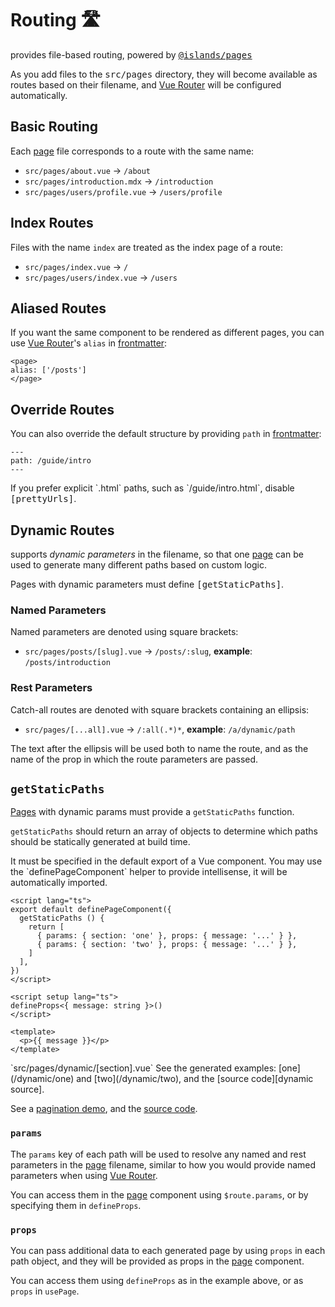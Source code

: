 [Page]: /guide/development#pages
[Pages]: /guide/development#pages
[frontmatter]: /guide/markdown#frontmatter-and-meta
[Vue Router]: https://next.router.vuejs.org/
[getStaticPaths]: /guide/routing#getstaticpaths
[pagination demo]: https://the-vue-point-with-iles.netlify.app/posts/1
[pagination source]: https://github.com/ElMassimo/iles/blob/main/playground/the-vue-point/src/pages/posts/%5Bpage%5D.vue
[dynamic source]: https://github.com/ElMassimo/iles/blob/main/docs/src/pages/dynamic/%5Bsection%5D.vue

[@islands/pages]: /config/plugins#islandspages

[prettyUrls]: /config#prettyurls

# Routing 🛣

<Iles/> provides file-based routing, powered by <kbd>[@islands/pages]</kbd>

As you add files to the <kbd>src/pages</kbd> directory, they will become
available as routes based on their filename, and [Vue Router] will be configured
automatically.

## Basic Routing

Each [page] file corresponds to a route with the same name:

- `src/pages/about.vue` -> `/about`
- `src/pages/introduction.mdx` -> `/introduction`
- `src/pages/users/profile.vue` -> `/users/profile`

## Index Routes

Files with the name `index` are treated as the index page of a route:

- `src/pages/index.vue` -> `/`
- `src/pages/users/index.vue` -> `/users`

## Aliased Routes

If you want the same component to be rendered as different pages, you can use
[Vue Router]'s `alias` in [frontmatter]:

```vue
<page>
alias: ['/posts']
</page>
```

## Override Routes

You can also override the default structure by providing `path` in [frontmatter]:

```mdx
---
path: /guide/intro
---
```

<Tip title="Pretty URLs by Default">
If you prefer explicit `.html` paths, such as `/guide/intro.html`, disable <kbd>[prettyUrls]</kbd>.
</Tip>

<PageHooks/>

## Dynamic Routes

<Iles/> supports _dynamic parameters_ in the filename, so that one [page]
can be used to generate many different paths based on custom logic.

<Tip warn>
Pages with dynamic parameters must define <kbd>[getStaticPaths]</kbd>.
</Tip>

### Named Parameters

Named parameters are denoted using square brackets:

- `src/pages/posts/[slug].vue` -> `/posts/:slug`, __example__: `/posts/introduction`

### Rest Parameters

Catch-all routes are denoted with square brackets containing an ellipsis:

- `src/pages/[...all].vue` -> `/:all(.*)*`, __example__: `/a/dynamic/path`

The text after the ellipsis will be used both to name the route, and as the name
of the prop in which the route parameters are passed.

## `getStaticPaths`

[Pages] with dynamic params must provide a `getStaticPaths` function.

`getStaticPaths` should return an array of objects to determine which paths should be
statically generated at build time.

<Tip>
It must be specified in the default export of a Vue component. You may use the
`definePageComponent` helper to provide intellisense, it will be automatically imported.
</Tip>

```vue
<script lang="ts">
export default definePageComponent({
  getStaticPaths () {
    return [
      { params: { section: 'one' }, props: { message: '...' } },
      { params: { section: 'two' }, props: { message: '...' } },
    ]
  ],
})
</script>

<script setup lang="ts">
defineProps<{ message: string }>()
</script>

<template>
  <p>{{ message }}</p>
</template>
```
<Caption>`src/pages/dynamic/[section].vue`</Caption>

<Tip title="Demos">
See the generated examples: [one](/dynamic/one) and [two](/dynamic/two), and the [source code][dynamic source].

See a [pagination demo], and the [source code][pagination source].
</Tip>

### `params`

The `params` key of each path will be used to resolve any named and rest parameters in the [page] filename, similar to how you would provide named parameters when using [Vue Router].

You can access them in the [page] component using `$route.params`, or by specifying them
in `defineProps`.

### `props`

You can pass additional data to each generated page by using `props` in each
path object, and they will be provided as props in the [page] component.

You can access them using `defineProps` as in the example above, or as `props` in `usePage`.
